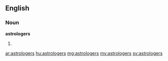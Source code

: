 ==English==

===Noun===
'''astrologers'''

# {{plural of|[[astrologer]]}}

[[ar:astrologers]]
[[hu:astrologers]]
[[mg:astrologers]]
[[my:astrologers]]
[[sv:astrologers]]